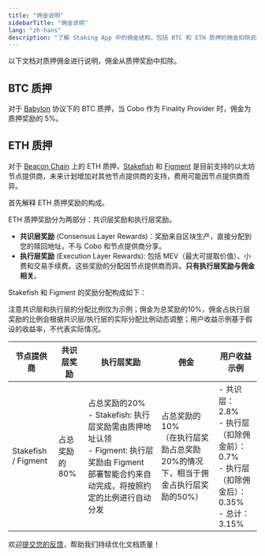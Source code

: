 ```yaml
---
title: "佣金说明"
sidebarTitle: "佣金说明"
lang: "zh-hans"
description: "了解 Staking App 中的佣金结构，包括 BTC 和 ETH 质押的佣金扣除说明。"
---
```


以下文档对质押佣金进行说明，佣金从质押奖励中扣除。

## BTC 质押

对于 [Babylon](https://babylonlabs.io/) 协议下的 BTC 质押，当 Cobo 作为 Finality Provider 时，佣金为质押奖励的 5%。

## ETH 质押

对于 [Beacon Chain](https://ethereum.org/en/roadmap/beacon-chain/) 上的 ETH 质押，[Stakefish](https://stake.fish/products/classic-staking) 和 [Figment](https://figment.io/) 是目前支持的以太坊节点提供商，未来计划增加对其他节点提供商的支持，费用可能因节点提供商而异。

首先解释 ETH 质押奖励的构成。

ETH 质押奖励分为两部分：共识层奖励和执行层奖励。

- **共识层奖励** (Consensus Layer Rewards)：奖励来自区块生产，直接分配到您的赎回地址，不与 Cobo 和节点提供商分享。
- **执行层奖励** (Execution Layer Rewards): 包括 MEV（最大可提取价值）、小费和交易手续费。这些奖励的分配因节点提供商而异。**只有执行层奖励与佣金相关**。

Stakefish 和 Figment 的奖励分配构成如下：

<Note>注意共识层和执行层的分配比例仅为示例；佣金为总奖励的10%，佣金占执行层奖励的比例会根据共识层/执行层的实际分配比例动态调整；用户收益示例基于假设的收益率，不代表实际情况。</Note>

| 节点提供商 | 共识层奖励 | 执行层奖励 | 佣金 | 用户收益示例 |
|---------|----------|----------|---------|------------|
| Stakefish / Figment | 占总奖励的80% | 占总奖励的20%<br>- Stakefish: 执行层奖励需由质押地址认领<br>- Figment: 执行层奖励由 Figment 部署智能合约来自动完成，将按照约定的比例进行自动分发 | 占总奖励的10%<br>（在执行层奖励占总奖励20%的情况下，相当于佣金占执行层奖励的50%） | - 共识层：2.8%<br>- 执行层（扣除佣金前）：0.7%<br>- 执行层（扣除佣金后）：0.35%<br>- 总计：3.15% |

<Tip>欢迎[提交您的反馈](https://forms.zohopublic.com/cobo/form/DocumentFeedbackForm/formperma/QvLOhxJv1_JMsJ-1dleZ8Itb_7rzN-LtgvsDdxosoVI?referrername=manuals)，帮助我们持续优化文档质量！</Tip>
